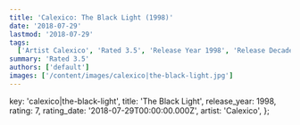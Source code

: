 ```yaml
---
title: 'Calexico: The Black Light (1998)'
date: '2018-07-29'
lastmod: '2018-07-29'
tags:
  ['Artist Calexico', 'Rated 3.5', 'Release Year 1998', 'Release Decade 1990']
summary: 'Rated 3.5'
authors: ['default']
images: ['/content/images/calexico|the-black-light.jpg']
---
```


  key: 'calexico|the-black-light',
  title: 'The Black Light',
  release_year: 1998,
  rating: 7,
  rating_date: '2018-07-29T00:00:00.000Z',
  artist: 'Calexico',
};

<MusicRating data={data} />
